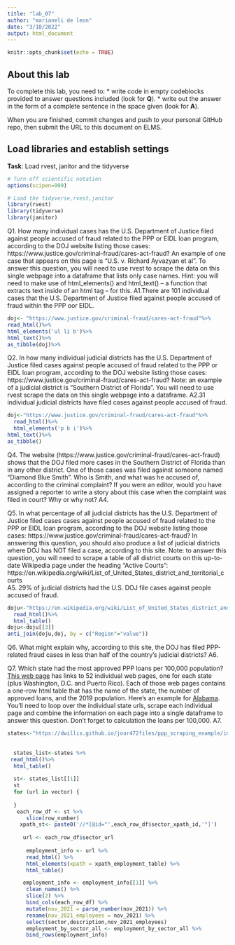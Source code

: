 ```yaml
---
title: "lab_07"
author: "marianeli de leon"
date: "3/10/2022"
output: html_document
---
```


```r
knitr::opts_chunk$set(echo = TRUE)
```

## About this lab

To complete this lab, you need to:
* write code in empty codeblocks provided to answer questions included (look for **Q**).
* write out the answer in the form of a complete sentence in the space given (look for **A**).

When you are finished, commit changes and push to your personal GitHub repo, then submit the URL to this document on ELMS.

## Load libraries and establish settings
**Task**: Load rvest, janitor and the tidyverse
```r
# Turn off scientific notation
options(scipen=999)

# Load the tidyverse,rvest,janitor
library(rvest)
library(tidyverse)
library(janitor)
```


Q1. How many individual cases has the U.S. Department of Justice filed against people accused of fraud related to the PPP or EIDL loan program, according to the DOJ website listing those cases: https://www.justice.gov/criminal-fraud/cares-act-fraud?  An example of one case that appears on this page is "U.S. v. Richard Ayvazyan et al". To answer this question, you will need to use rvest to scrape the data on this single webpage into a dataframe that lists only case names. Hint: you will need to make use of html_elements() and html_text() -- a function that extracts text inside of an html tag -- for this.
A1.There are 101 individual cases that the U.S. Department of Justice filed against people accused of fraud within the PPP oor EIDL. 

```r
doj<- "https://www.justice.gov/criminal-fraud/cares-act-fraud"%>%
read_html()%>%
html_elements('ul li b')%>%
html_text()%>%
as_tibble(doj)%>%
```

Q2. In how many individual judicial districts has the U.S. Department of Justice filed cases against people accused of fraud related to the PPP or EIDL loan program, according to the DOJ website listing those cases: https://www.justice.gov/criminal-fraud/cares-act-fraud?  Note: an example of a judicial district is "Southern District of Florida". You will need to use rvest scrape the data on this single webpage into a dataframe.
A2.31 individual judicial districts have filed cases against people accused of fraud.

```r
doj<-"https://www.justice.gov/criminal-fraud/cares-act-fraud"%>%
  read_html()%>%
  html_elements('p b i')%>%
html_text()%>%
as_tibble()

```

Q4. The website (https://www.justice.gov/criminal-fraud/cares-act-fraud) shows that the DOJ filed more cases in the Southern District of Florida than in any other district. One of those cases was filed against someone named "Diamond Blue Smith". Who is Smith, and what was he accused of, according to the criminal complaint? If you were an editor, would you have assigned a reporter to write a story about this case when the complaint was filed in court? Why or why not?
A4.

Q5. In what percentage of all judicial districts has the U.S. Department of Justice filed cases cases against people accused of fraud related to the PPP or EIDL loan program, according to the DOJ website listing those cases: https://www.justice.gov/criminal-fraud/cares-act-fraud? In answering this question, you should also produce a list of judicial districts where DOJ has NOT filed a case, according to this site.  Note: to answer this question, you will need to scrape a table of all district courts on this up-to-date Wikipedia page under the heading "Active Courts": https://en.wikipedia.org/wiki/List_of_United_States_district_and_territorial_courts  
A5. 29% of judicial districts had the U.S. DOJ file cases against people accused of fraud.


```r
doju<-"https://en.wikipedia.org/wiki/List_of_United_States_district_and_territorial_courts"%>%
  read_html()%>%
  html_table()
doju<-doju[[3]]
anti_join(doju,doj, by = c("Region"="value"))

```
Q6. What might explain why, according to this site, the DOJ has filed PPP-related fraud cases in less than half of the country's judicial districts?
A6.

Q7. Which state had the most approved PPP loans per 100,000 population? [This web page](https://dwillis.github.io/jour472files/ppp_scraping_example/index.html) has links to 52 individual web pages, one for each state (plus Washington, D.C. and Puerto Rico). Each of those web pages contains a one-row html table that has the name of the state, the number of approved loans, and the 2019 population. Here's an example for [Alabama](https://dwillis.github.io/jour472files/ppp_scraping_example/states/alabama.html). You'll need to loop over the individual state urls, scrape each individual page and combine the information on each page into a single dataframe to answer this question. Don't forget to calculation the loans per 100,000.
A7.
```r
states<-"https://dwillis.github.io/jour472files/ppp_scraping_example/index.html"
  
  
  states_list<-states %>% 
 read_html()%>%
  html_table()
  
  st<- states_list[[1]]
  st
  for (url in vector) {
     
  }
   each_row_df <- st %>%
      slice(row_number)
    xpath_st<- paste0('//*[@id="',each_row_df$sector_xpath_id,'"]')
    
     url <- each_row_df$sector_url
    
      employment_info <- url %>%
      read_html() %>%
      html_elements(xpath = xpath_employment_table) %>%
      html_table()

     employment_info <- employment_info[[1]] %>%
      clean_names() %>%
      slice(2) %>%
      bind_cols(each_row_df) %>%
      mutate(nov_2021 = parse_number(nov_2021)) %>%
      rename(nov_2021_employees = nov_2021) %>%
      select(sector,description,nov_2021_employees)
      employment_by_sector_all <- employment_by_sector_all %>%
      bind_rows(employment_info)
```
